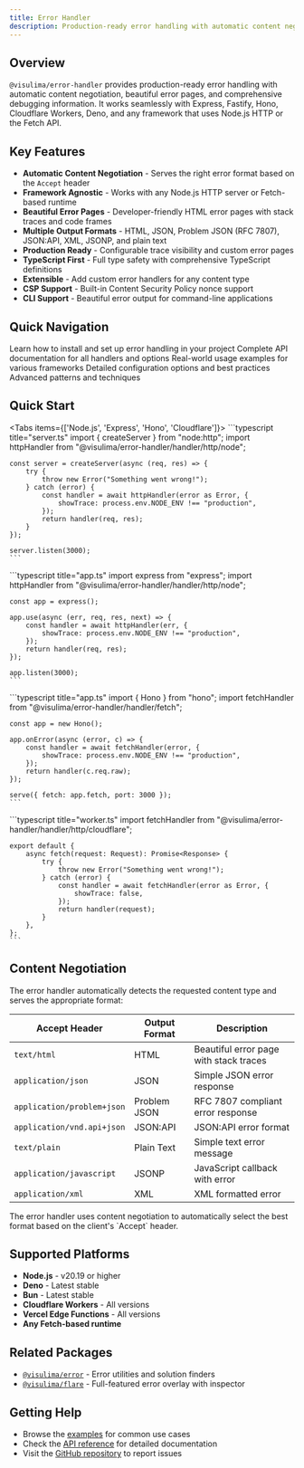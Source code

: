 ```yaml
---
title: Error Handler
description: Production-ready error handling with automatic content negotiation for Node.js and edge runtimes
---
```



## Overview

`@visulima/error-handler` provides production-ready error handling with automatic content negotiation, beautiful error pages, and comprehensive debugging information. It works seamlessly with Express, Fastify, Hono, Cloudflare Workers, Deno, and any framework that uses Node.js HTTP or the Fetch API.

## Key Features

- **Automatic Content Negotiation** - Serves the right error format based on the `Accept` header
- **Framework Agnostic** - Works with any Node.js HTTP server or Fetch-based runtime
- **Beautiful Error Pages** - Developer-friendly HTML error pages with stack traces and code frames
- **Multiple Output Formats** - HTML, JSON, Problem JSON (RFC 7807), JSON:API, XML, JSONP, and plain text
- **Production Ready** - Configurable trace visibility and custom error pages
- **TypeScript First** - Full type safety with comprehensive TypeScript definitions
- **Extensible** - Add custom error handlers for any content type
- **CSP Support** - Built-in Content Security Policy nonce support
- **CLI Support** - Beautiful error output for command-line applications

## Quick Navigation

<Cards>
  <Card title="Getting Started" href="/getting-started">
    Learn how to install and set up error handling in your project
  </Card>
  <Card title="API Reference" href="/api-reference">
    Complete API documentation for all handlers and options
  </Card>
  <Card title="Examples" href="/examples">
    Real-world usage examples for various frameworks
  </Card>
  <Card title="Configuration" href="/configuration">
    Detailed configuration options and best practices
  </Card>
  <Card title="Advanced Usage" href="/advanced-usage">
    Advanced patterns and techniques
  </Card>
</Cards>

## Quick Start

<Tabs items={['Node.js', 'Express', 'Hono', 'Cloudflare']}>
  <Tab value="Node.js">
    ```typescript title="server.ts"
    import { createServer } from "node:http";
    import httpHandler from "@visulima/error-handler/handler/http/node";

    const server = createServer(async (req, res) => {
        try {
            throw new Error("Something went wrong!");
        } catch (error) {
            const handler = await httpHandler(error as Error, {
                showTrace: process.env.NODE_ENV !== "production",
            });
            return handler(req, res);
        }
    });

    server.listen(3000);
    ```
  </Tab>

  <Tab value="Express">
    ```typescript title="app.ts"
    import express from "express";
    import httpHandler from "@visulima/error-handler/handler/http/node";

    const app = express();

    app.use(async (err, req, res, next) => {
        const handler = await httpHandler(err, {
            showTrace: process.env.NODE_ENV !== "production",
        });
        return handler(req, res);
    });

    app.listen(3000);
    ```
  </Tab>

  <Tab value="Hono">
    ```typescript title="app.ts"
    import { Hono } from "hono";
    import fetchHandler from "@visulima/error-handler/handler/fetch";

    const app = new Hono();

    app.onError(async (error, c) => {
        const handler = await fetchHandler(error, {
            showTrace: process.env.NODE_ENV !== "production",
        });
        return handler(c.req.raw);
    });

    serve({ fetch: app.fetch, port: 3000 });
    ```
  </Tab>

  <Tab value="Cloudflare">
    ```typescript title="worker.ts"
    import fetchHandler from "@visulima/error-handler/handler/http/cloudflare";

    export default {
        async fetch(request: Request): Promise<Response> {
            try {
                throw new Error("Something went wrong!");
            } catch (error) {
                const handler = await fetchHandler(error as Error, {
                    showTrace: false,
                });
                return handler(request);
            }
        },
    };
    ```
  </Tab>
</Tabs>

## Content Negotiation

The error handler automatically detects the requested content type and serves the appropriate format:

| Accept Header | Output Format | Description |
|--------------|---------------|-------------|
| `text/html` | HTML | Beautiful error page with stack traces |
| `application/json` | JSON | Simple JSON error response |
| `application/problem+json` | Problem JSON | RFC 7807 compliant error response |
| `application/vnd.api+json` | JSON:API | JSON:API error format |
| `text/plain` | Plain Text | Simple text error message |
| `application/javascript` | JSONP | JavaScript callback with error |
| `application/xml` | XML | XML formatted error |

<Callout type="info">
  The error handler uses content negotiation to automatically select the best format based on the client's `Accept` header.
</Callout>

## Supported Platforms

- **Node.js** - v20.19 or higher
- **Deno** - Latest stable
- **Bun** - Latest stable
- **Cloudflare Workers** - All versions
- **Vercel Edge Functions** - All versions
- **Any Fetch-based runtime**

## Related Packages

- [`@visulima/error`](https://github.com/visulima/visulima/tree/main/packages/error) - Error utilities and solution finders
- [`@visulima/flare`](https://github.com/visulima/visulima/tree/main/packages/flare) - Full-featured error overlay with inspector

## Getting Help

- Browse the [examples](/examples) for common use cases
- Check the [API reference](/api-reference) for detailed documentation
- Visit the [GitHub repository](https://github.com/visulima/visulima/tree/main/packages/error-handler) to report issues
